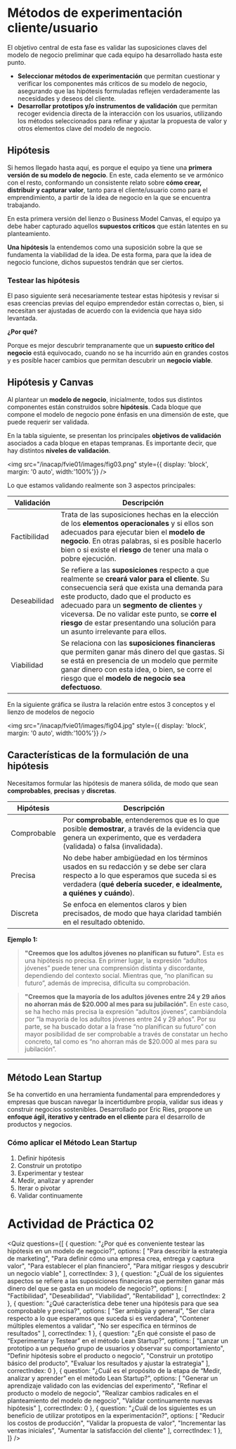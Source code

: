 
# Métodos de experimentación cliente/usuario

El objetivo central de esta fase es validar las suposiciones claves del modelo de negocio preliminar que cada equipo ha desarrollado hasta este punto.

- **Seleccionar métodos de experimentación** que permitan cuestionar y verificar los componentes más críticos de su modelo de negocio, asegurando que las hipótesis formuladas reflejen verdaderamente las necesidades y deseos del cliente.
- **Desarrollar prototipos y/o instrumentos de validación** que permitan recoger evidencia directa de la interacción con los usuarios, utilizando los métodos seleccionados para refinar y ajustar la propuesta de valor y otros elementos clave del modelo de negocio.


## Hipótesis

Si hemos llegado hasta aquí, es porque el equipo ya tiene una **primera versión de su modelo de negocio**. En este, cada elemento se ve armónico con el resto, conformando un consistente relato sobre **cómo crear, distribuir y capturar valor**, tanto para el cliente/usuario como para el emprendimiento, a partir de la idea de negocio en la que se encuentra trabajando.

En esta primera versión del lienzo o Business Model Canvas, el equipo ya debe haber capturado aquellos **supuestos críticos** que están latentes en su planteamiento.

**Una hipótesis** la entendemos como una suposición sobre la que se fundamenta la viabilidad de la idea. De esta forma, para que la idea de negocio funcione, dichos supuestos tendrán que ser ciertos. 

### Testear las hipótesis
El paso siguiente será necesariamente testear estas hipótesis y revisar si esas creencias previas del equipo emprendedor están correctas o, bien, si necesitan ser ajustadas de acuerdo con la evidencia que haya sido levantada.

**¿Por qué?**

Porque es mejor descubrir tempranamente que un **supuesto crítico del negocio** está equivocado, cuando no se ha incurrido aún en grandes costos y es posible hacer cambios que permitan descubrir un **negocio viable**.

## Hipótesis y Canvas

Al plantear un **modelo de negocio**, inicialmente, todos sus distintos componentes están construidos sobre **hipótesis**. Cada bloque que compone el modelo de negocio pone énfasis en una dimensión de este, que puede requerir ser validada.

En la tabla siguiente, se presentan los principales **objetivos de validación** asociados a cada bloque en etapas tempranas. Es importante decir, que hay distintos **niveles de validación**.

<img
	src="/inacap/fvie01/images/fig03.png"
	style={{ display: 'block', margin: '0 auto', width:'100%'}}
/>
<br/>

Lo que estamos validando realmente son 3 aspectos principales:

|Validación|Descripción|
|---|---|
|Factibilidad|Trata de las suposiciones hechas en la elección de los **elementos operacionales** y si ellos son adecuados para ejecutar bien el **modelo de negocio**. En otras palabras, si es posible hacerlo bien o si existe el **riesgo** de tener una mala o pobre ejecución.|
|Deseabilidad|Se refiere a las **suposiciones** respecto a que realmente se **creará valor para el cliente**. Su consecuencia será que exista una demanda para este producto, dado que el producto es adecuado para un **segmento de clientes** y viceversa. De no validar este punto, se **corre el riesgo** de estar presentando una solución para un asunto irrelevante para ellos.|
|Viabilidad|Se relaciona con las **suposiciones financieras** que permiten ganar más dinero del que gastas. Si se está en presencia de un modelo que permite ganar dinero con esta idea, o bien, se corre el riesgo que el **modelo de negocio sea defectuoso**.|

En la siguiente gráfica se ilustra la relación entre estos 3 conceptos y el lienzo de modelos de negocio

<img
	src="/inacap/fvie01/images/fig04.jpg"
	style={{ display: 'block', margin: '0 auto', width:'100%'}}
/>
<br/>


## Características de la formulación de una hipótesis
Necesitamos formular las hipótesis de manera sólida, de modo que sean **comprobables**, **precisas** y **discretas**.


|Hipótesis|Descripción|
|---|---|
|Comprobable|Por **comprobable**, entenderemos que es lo que posible **demostrar**, a través de la evidencia que genera un experimento, que es verdadera (validada) o falsa (invalidada).|
|Precisa|No debe haber ambigüedad en los términos usados en su redacción y se debe ser clara respecto a lo que esperamos que suceda si es verdadera (**qué debería suceder**, **e idealmente, a quiénes y cuándo**).|
|Discreta|Se enfoca en elementos claros y bien precisados, de modo que haya claridad también en el resultado obtenido.|

**Ejemplo 1:**

> **"Creemos que los adultos jóvenes no planifican su futuro".**
> Esta es una hipótesis no precisa. En primer lugar, la expresión “adultos jóvenes” puede tener una comprensión distinta y discordante, dependiendo del contexto social. Mientras que, “no planifican su futuro”, además de imprecisa, dificulta su comprobación.

> **"Creemos que la mayoría de los adultos jóvenes entre 24 y 29 años no ahorran más de \$20.000 al mes para su jubilación".**
> En este caso, se ha hecho más precisa la expresión “adultos jóvenes”, cambiándola por “la mayoría de los adultos jóvenes entre 24 y 29 años”.
> Por su parte, se ha buscado dotar a la frase “no planifican su futuro” con mayor posibilidad de ser comprobable a través de constatar un hecho concreto, tal como es “no ahorran más de $20.000 al mes para su jubilación”. 

---

## Método Lean Startup
Se ha convertido en una herramienta fundamental para emprendedores y empresas que buscan navegar la incertidumbre propia, validar sus ideas y construir negocios sostenibles. Desarrollado por Eric Ries, propone un **enfoque ágil, iterativo y centrado en el cliente** para el desarrollo de productos y negocios.

### Cómo aplicar el Método Lean Startup

1. Definir hipótesis
2. Construir un prototipo
3. Experimentar y testear
4. Medir, analizar y aprender
5. Iterar o pivotar
6. Validar continuamente


# Actividad de Práctica 02

<Quiz questions={[
	{
		question: "¿Por qué es conveniente testear las hipótesis en un modelo de negocio?",
		options: [
			"Para describir la estrategia de marketing",
			"Para definir cómo una empresa crea, entrega y captura valor",
			"Para establecer el plan financiero",
			"Para mitigar riesgos y descubrir un negocio viable"
		],
		correctIndex: 3
	},
    {
		question: "¿Cuál de los siguientes aspectos se refiere a las suposiciones financieras que permiten ganar más dinero del que se gasta en un modelo de negocio?",
		options: [
			"Factibilidad",
			"Deseabilidad",
			"Viabilidad",
			"Rentabilidad"
		],
		correctIndex: 2
	},
    {
		question: "¿Qué característica debe tener una hipótesis para que sea comprobable y precisa?",
		options: [
			"Ser ambigüa y general",
			"Ser clara respecto a lo que esperamos que suceda si es verdadera",
			"Contener múltiples elementos a validar",
			"No ser específica en términos de resultados"
		],
		correctIndex: 1
	},
    {
		question: "¿En qué consiste el paso de “Experimentar y Testear” en el método Lean Startup?",
		options: [
			"Lanzar un prototipo a un pequeño grupo de usuarios y observar su comportamiento",
			"Definir hipótesis sobre el producto o negocio",
			"Construir un prototipo básico del producto",
			"Evaluar los resultados y ajustar la estrategia"
		],
		correctIndex: 0
	},
    {
		question: "¿Cuál es el propósito de la etapa de “Medir, analizar y aprender” en el método Lean Startup?",
		options: [
			"Generar un aprendizaje validado con las evidencias del experimento",
			"Refinar el producto o modelo de negocio",
			"Realizar cambios radicales en el planteamiento del modelo de negocio",
			"Validar continuamente nuevas hipótesis"
		],
		correctIndex: 0
	},
    {
		question: "¿Cuál de los siguientes es un beneficio de utilizar prototipos en la experimentación?",
		options: [
			"Reducir los costos de producción",
			"Validar la propuesta de valor",
			"Incrementar las ventas iniciales",
			"Aumentar la satisfacción del cliente"
		],
		correctIndex: 1
	},
]} />